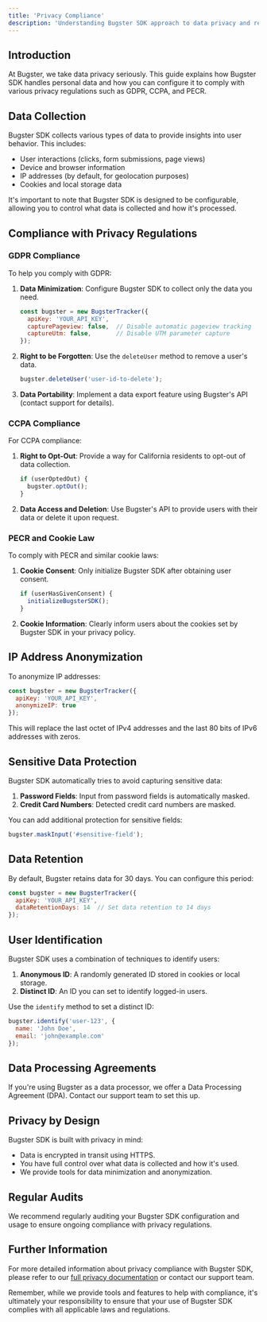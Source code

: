 ```yaml
---
title: 'Privacy Compliance'
description: 'Understanding Bugster SDK approach to data privacy and regulatory compliance'
---
```


## Introduction

At Bugster, we take data privacy seriously. This guide explains how Bugster SDK handles personal data and how you can configure it to comply with various privacy regulations such as GDPR, CCPA, and PECR.

## Data Collection

Bugster SDK collects various types of data to provide insights into user behavior. This includes:

- User interactions (clicks, form submissions, page views)
- Device and browser information
- IP addresses (by default, for geolocation purposes)
- Cookies and local storage data

It's important to note that Bugster SDK is designed to be configurable, allowing you to control what data is collected and how it's processed.

## Compliance with Privacy Regulations

### GDPR Compliance

To help you comply with GDPR:

1. **Data Minimization**: Configure Bugster SDK to collect only the data you need.
   
   ```javascript
   const bugster = new BugsterTracker({
     apiKey: 'YOUR_API_KEY',
     capturePageview: false,  // Disable automatic pageview tracking
     captureUtm: false,       // Disable UTM parameter capture
   });
   ```

2. **Right to be Forgotten**: Use the `deleteUser` method to remove a user's data.
   
   ```javascript
   bugster.deleteUser('user-id-to-delete');
   ```

3. **Data Portability**: Implement a data export feature using Bugster's API (contact support for details).

### CCPA Compliance

For CCPA compliance:

1. **Right to Opt-Out**: Provide a way for California residents to opt-out of data collection.
   
   ```javascript
   if (userOptedOut) {
     bugster.optOut();
   }
   ```

2. **Data Access and Deletion**: Use Bugster's API to provide users with their data or delete it upon request.

### PECR and Cookie Law

To comply with PECR and similar cookie laws:

1. **Cookie Consent**: Only initialize Bugster SDK after obtaining user consent.
   
   ```javascript
   if (userHasGivenConsent) {
     initializeBugsterSDK();
   }
   ```

2. **Cookie Information**: Clearly inform users about the cookies set by Bugster SDK in your privacy policy.

## IP Address Anonymization

To anonymize IP addresses:

```javascript
const bugster = new BugsterTracker({
  apiKey: 'YOUR_API_KEY',
  anonymizeIP: true
});
```

This will replace the last octet of IPv4 addresses and the last 80 bits of IPv6 addresses with zeros.

## Sensitive Data Protection

Bugster SDK automatically tries to avoid capturing sensitive data:

1. **Password Fields**: Input from password fields is automatically masked.
2. **Credit Card Numbers**: Detected credit card numbers are masked.

You can add additional protection for sensitive fields:

```javascript
bugster.maskInput('#sensitive-field');
```

## Data Retention

By default, Bugster retains data for 30 days. You can configure this period:

```javascript
const bugster = new BugsterTracker({
  apiKey: 'YOUR_API_KEY',
  dataRetentionDays: 14  // Set data retention to 14 days
});
```

## User Identification

Bugster SDK uses a combination of techniques to identify users:

1. **Anonymous ID**: A randomly generated ID stored in cookies or local storage.
2. **Distinct ID**: An ID you can set to identify logged-in users.

Use the `identify` method to set a distinct ID:

```javascript
bugster.identify('user-123', {
  name: 'John Doe',
  email: 'john@example.com'
});
```

## Data Processing Agreements

If you're using Bugster as a data processor, we offer a Data Processing Agreement (DPA). Contact our support team to set this up.

## Privacy by Design

Bugster SDK is built with privacy in mind:

- Data is encrypted in transit using HTTPS.
- You have full control over what data is collected and how it's used.
- We provide tools for data minimization and anonymization.

## Regular Audits

We recommend regularly auditing your Bugster SDK configuration and usage to ensure ongoing compliance with privacy regulations.

## Further Information

For more detailed information about privacy compliance with Bugster SDK, please refer to our [full privacy documentation](https://docs.bugster.io/privacy) or contact our support team.

Remember, while we provide tools and features to help with compliance, it's ultimately your responsibility to ensure that your use of Bugster SDK complies with all applicable laws and regulations.

